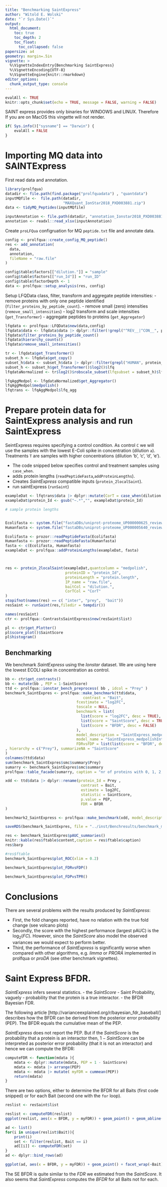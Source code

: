 ```yaml
---
title: "Benchmarking SaintExpress"
author: "Witold E. Wolski"
date: "`r Sys.Date()`"
output: 
  html_document:
    toc: true
    toc_depth: 2
    toc_float:
      toc_collapsed: false
papersize: a4
geometry: margin=.5in
vignette: >
  %\VignetteIndexEntry{Benchmarking SaintExpress} 
  %\VignetteEncoding{UTF-8}
  %\VignetteEngine{knitr::rmarkdown}
editor_options: 
  chunk_output_type: console
---
```




```r
evalAll <- TRUE
knitr::opts_chunk$set(echo = TRUE, message = FALSE, warning = FALSE)
```

SAINT express provides only binaries for WINDOWS and LINUX. Therefore If you are on MacOS this vingette will not render.


```r
if( Sys.info()["sysname"] == "Darwin") {
    evalAll = FALSE
}
```


# Importing MQ data into SAINTExpress


First read data and annotation.

```r
library(prolfqua)
datadir <- file.path(find.package("prolfquadata") , "quantdata")
inputMQfile <-  file.path(datadir,
                          "MAXQuant_IonStar2018_PXD003881.zip")
data <- tidyMQ_Peptides(inputMQfile)

inputAnnotation <- file.path(datadir, "annotation_Ionstar2018_PXD003881.xlsx")
annotation <- readxl::read_xlsx(inputAnnotation)
```

Create `proLFQua` configruation for MQ `peptide.txt` file and annotate data. 

```r
config <- prolfqua::create_config_MQ_peptide()
res <- add_annotation(
  data,
  annotation,
  fileName = "raw.file"
)

config$table$factors[["dilution."]] = "sample"
config$table$factors[["run_Id"]] = "run_ID"
config$table$factorDepth <- 1
data <- prolfqua::setup_analysis(res, config)
```

Setup LFQData class, filter, transform and aggregate peptide intensities:
- remove proteins with only one peptide identified (`filter_proteins_by_peptide_count`).
- remove small (zero) intensities (`remove_small_intensities`)
- log2 transform and scale intensities (`get_Transformer`)
- aggregate peptides to proteins (`get_Aggregator`)

```r

lfqdata <- prolfqua::LFQData$new(data,config)
lfqdata$data <- lfqdata$data |> dplyr::filter(!grepl("^REV__|^CON__", protein_Id)) 
lfqdata$filter_proteins_by_peptide_count()
lfqdata$hierarchy_counts()
lfqdata$remove_small_intensities()

tr <- lfqdata$get_Transformer()
subset_h <- lfqdata$get_copy()
subset_h$data <- subset_h$data |> dplyr::filter(grepl("HUMAN", protein_Id))
subset_h <- subset_h$get_Transformer()$log2()$lfq
lfqdataNormalized <- tr$log2()$robscale_subset(lfqsubset = subset_h)$lfq

lfqAggMedpol <- lfqdataNormalized$get_Aggregator()
lfqAggMedpol$medpolish()
lfqtrans <- lfqAggMedpol$lfq_agg
```

# Prepare protein data for SaintExpress analysis and run SaintExpress

SeintExpress requires specifying a control condition.  As control `C` we will use the samples with the lowest E-Coli spike in concentration (dilution `a`). Treatments `T` are samples with higher concentrations (dilution 'b', 'c', 'd', 'e').

- The code snipped below specifies control and treatment samples using `case_when`.
- adds protein lengths (`readPeptideFasta`,`addProteinLengths`).
- Creates _SaintExpress_ compatible inputs (`protein_2localSaint`).
- run saintExpress (`runSaint`)


```r

exampleDat <- lfqtrans$data |> dplyr::mutate(CorT = case_when(dilution. == "a" ~ "C", TRUE ~ "T"))
exampleDat$protein_Id <- gsub("~.*","", exampleDat$protein_Id)

# sample protein lengths


Ecolifasta <- system.file("fastaDBs/uniprot-proteome_UP000000625_reviewed_yes.fasta.gz",package = "prolfquadata")
Humanfasta <- system.file("fastaDBs/uniprot-proteome_UP000005640_reviewed_yes.fasta.gz",package = "prolfquadata")

Ecolifasta <- prozor::readPeptideFasta(Ecolifasta)
Humanfasta <- prozor::readPeptideFasta(Humanfasta)
fasta <- c(Ecolifasta, Humanfasta)
exampleDat <- prolfqua::addProteinLengths(exampleDat, fasta)



res <- protein_2localSaint(exampleDat,quantcolumn = "medpolish",
                           proteinID = "protein_Id",
                           proteinLength = "protein.length",
                           IP_name = "raw.file",
                           baitCol = "dilution.",
                           CorTCol = "CorT"
)
stopifnot(names(res) == c( "inter", "prey",  "bait"))
resSaint <- runSaint(res,filedir = tempdir())

names(resSaint)
ctr <- prolfqua::ContrastsSaintExpress$new(resSaint$list)

```



```r
pl <- ctr$get_Plotter()
pl$score_plot()$SaintScore
pl$histogram()

```


## Benchmarking

We benchmark _SaintExpress_ using the _Ionstar_ dataset. We are using here the lowest ECOLI spike in concentration as control.

```r
bb <- ctr$get_contrasts()
bb <- mutate(bb , PEP = 1-SaintScore)
ttd <- prolfqua::ionstar_bench_preprocess( bb , idcol = "Prey" )
benchmark_SaintExpres <- prolfqua::make_benchmark(ttd$data,
                                   contrast = "Bait",
                                fcestimate = "log2FC",
                                toscale = NULL,
                                benchmark = list(
                                  list(score = "log2FC", desc = TRUE),    
                                  list(score = "SaintScore", desc = TRUE),
                                  list(score = "BFDR", desc = FALSE)
                                ),  
                                model_description = "SaintExpress_medpolishInt",
                                model_name = "SaintExpress_medpolishInt",
                                FDRvsFDP = list(list(score = "BFDR", desc = FALSE))
, hierarchy = c("Prey"), summarizeNA = "SaintScore"
)
colnames(ttd$data)
sum(benchmark_SaintExpres$smc$summary$Prey)
sumarry <- benchmark_SaintExpres$smc$summary
prolfqua::table_facade(sumarry, caption = "nr of proteins with 0, 1, 2, 3 missing contrasts.")

```


```r
xdd <- ttd$data |> dplyr::rename(protein_Id = Prey ,
                                  contrast = Bait,
                                  estimate = log2FC,
                                  statistic = SaintScore,
                                  p.value = PEP,
                                  FDR = BFDR  
)

benchmark2_SaintExpress <- prolfqua::make_benchmark(xdd, model_description = "SaintExpress_medpolishInt", model_name = "proDA")
```

```r
saveRDS(benchmark_SaintExpres, file = "../inst/Benchresults/benchmark_medpolish_SaintExpress.RDS")

```

```r
res <- benchmark_SaintExpres$pAUC_summaries()
knitr::kable(res$ftable$content,caption = res$ftable$caption)
res$barp
```

```r
#res$ftable
benchmark_SaintExpres$plot_ROC(xlim = 0.2)
```

```r
benchmark_SaintExpres$plot_FDRvsFDP()
```

```r
benchmark_SaintExpres$plot_FDPvsTPR()
```

# Conclusions

There are several problems with the results produced by _SaintExpress_:

- First, the fold changes reported, have no relation with the true fold change (see volcano plots)
- Secondly, the score with the highest performance (largest pAUC) is the $\log_2(FC)$. However, since the _SaintScore_ also model the observed variances we would expect to perform better.
- Third, the performance of _SaintExpress_  is significantly worse when compared with other algorithms, e.g. _limma_ or _PRORA_ implemented in prolfqua or _proDA_ (see other benchmark vignettes).


# Saint Express BFDR.

_SaintExpress_ infers several statistics.
- the _SaintScore_ - Saint Probability, vaguely - probability that the protein is a true interactor.
- the BFDR Bayesian FDR.



The following article [http://varianceexplained.org/r/bayesian_fdr_baseball/] describes how the BFDR can be derived from the posterior error probability (PEP).
The BFDR equals the cumulative mean of the PEP.

_SaintExpress_ does not report the PEP. But if the _SaintScore_ is the probability that a protein is an interactor then, $1 - SaintScore$ can be interpreted as posterior error probability (that it is not an interactor) and hence we can compute the BFDR:

```r
computeFDR <- function(mdata ){
    mdata <- dplyr::mutate(mdata, PEP = 1 - SaintScore)
    mdata <- mdata |> arrange(PEP)
    mdata <- mdata |> mutate( myFDR = cummean(PEP))
    return(mdata)
}

```

There are two options, either to determine the BFDR for all Baits (first code snipped) or for each Bait (second one with the `for` loop).

```r
reslist <- resSaint$list

reslist <- computeFDR(reslist)
ggplot(reslist, aes(x = BFDR, y = myFDR)) + geom_point() + geom_abline(slope = 1,color = "red")
```


```r
ad <- list()
for(i in unique(reslist$Bait)){
    print(i)
    set <- filter(reslist, Bait == i)
    ad[[i]] <- computeFDR(set)
}
ad <- dplyr::bind_rows(ad)

ggplot(ad, aes(x = BFDR, y = myFDR)) + geom_point() + facet_wrap(~Bait) + ggplot2::geom_abline(slope = 1,colour = 2)
```

The SE BFDR is quite similar to the _FDR_ we estimated from the _SaintScore_. It also seems that _SaintExpress_ computes the _BFDR_ for all Baits not for each.
